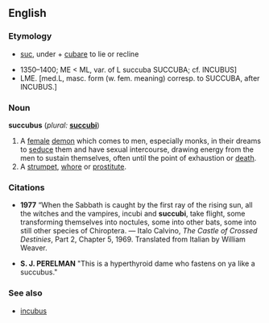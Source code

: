 {{wikipedia}}
==English==

===Etymology===
*{{L.}} [[suc]], under + [[cubare]] to lie or recline
*1350–1400; ME < ML, var. of L succuba SUCCUBA; cf. INCUBUS]
*LME. [med.L, masc. form (w. fem. meaning) corresp. to SUCCUBA, after INCUBUS.]

===Noun===
'''succubus'''  (''plural:'' '''[[succubi]]''')
# A [[female]] [[demon]] which comes to men, especially monks, in their dreams to [[seduce]] them and have sexual intercourse, drawing energy from the men to sustain themselves, often until the point of exhaustion or [[death]].
# A [[strumpet]], [[whore]] or [[prostitute]].

===Citations===

*'''1977''' “When the Sabbath is caught by the first ray of the rising sun, all the witches and the vampires, incubi and '''succubi''', take flight, some transforming themselves into noctules, some into other bats, some into still other species of Chiroptera. &mdash; Italo Calvino, ''The Castle of Crossed Destinies'', Part 2, Chapter 5, 1969. Translated from Italian by William Weaver.

*'''S. J. PERELMAN''' "This is a hyperthyroid dame who fastens on ya like a succubus."

===See also===
*[[incubus]]
